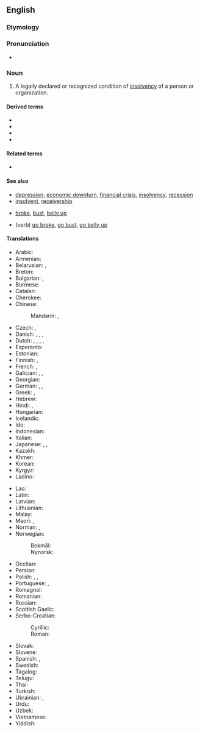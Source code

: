==English==
{{wikipedia}}

===Etymology===
{{suffix|en|bankrupt|cy}}

===Pronunciation===
* {{IPA|en|/ˈbæŋkɹʌptsɪ/}}

===Noun===
{{en-noun|~}}

# {{lb|en|finance}} A legally declared or recognized condition of [[insolvency]] of a person or organization.

====Derived terms====
* {{l|en|bankr.}}
* {{l|en|bankruptcy order}}
* {{l|en|moral bankruptcy}}
* {{l|en|pre-packaged bankruptcy}}

====Related terms====
* {{l|en|bankrupt}}

====See also====
* [[depression]], [[economic downturn]], [[financial crisis]], [[insolvency]], [[recession]]
* [[insolvent]], [[receivership]]
* {{qualifier|slang}} [[broke]], [[bust]], [[belly up]]
* (verb) {{qualifier|slang}} [[go broke]], [[go bust]], [[go belly up]]

====Translations====
{{trans-top|legally declared or recognised condition of insolvency}}
* Arabic: {{t+|ar|إِفْلَاس|m}}
* Armenian: {{t+|hy|սնանկություն}}
* Belarusian: {{t|be|банкру́цтва|n}}, {{t|be|банкро́цтва|n}}
* Breton: {{t-needed|br}}
* Bulgarian: {{t+|bg|фалит}}, {{t+|bg|банкрут}}
* Burmese: {{t-needed|my}}
* Catalan: {{t+|ca|fallida|f}}
* Cherokee: {{t|chr|ᏗᎵᏍᏆᎳᏍᏗᏱ}}
* Chinese:
*: Mandarin: {{t+|zh|破產|sc=Hani}}, {{t+|zh|破产|tr=pòchǎn|sc=Hani}}
* Czech: {{t|cs|úpadek|m}}, {{t+|cs|bankrot|m}}
* Danish: {{t|da|konkurs|c}} {{q|legal}}, {{t|da|betalingsstandsning|c}} {{q|legal, cesession of payment to creditors}}, {{t|da|fallit|c}}, {{t|da|bankerot|c}}
* Dutch: {{t+|nl|faillissement|n}}, {{t+|nl|bankroet|n}}, {{t+|nl|failliet|n}}, {{t+|nl|faling|f}}, {{t|nl|surseance van betaling|m|f}}
* Esperanto: {{t|eo|bankroto}}
* Estonian: {{t|et|pankrot}}
* Finnish: {{t+|fi|konkurssi}}, {{t+|fi|vararikko}}
* French: {{t+|fr|faillite|f}}, {{t+|fr|banqueroute|f}}
* Galician: {{t|gl|bancarrota|f}}, {{t|gl|quebra|f}}, {{t|gl|creba|f}}
* Georgian: {{t-needed|ka}}
* German: {{t+|de|Bankrott|m}}, {{t+|de|Pleite|f}}, {{t+|de|Konkurs|m}}
* Greek: {{t+|el|πτώχευση|f}}, {{t+|el|χρεωκοπία|f}}
* Hebrew: {{t+|he|פשיטת רגל|f|tr=pshit'at regel|sc=Hebr}}
* Hindi: {{t+|hi|दिवाला|m}}, {{t|hi|दिवालियापन|m}}
* Hungarian: {{t+|hu|csőd}}
* Icelandic: {{t+|is|gjaldþrot}}
* Ido: {{t+|io|bankroto}}
* Indonesian: {{t+|id|bangkrut}}
* Italian: {{t+|it|bancarotta|f}}
* Japanese: {{t+|ja|破産|tr=はさん, hasan}}, {{t+|ja|破綻|tr=はたん, hatan}}, {{t+|ja|倒産|tr=とうさん, tōsan}}
* Kazakh: {{t|kk|банкроттық}}
* Khmer: {{t-needed|km}}
* Korean: {{t+|ko|파산}}
* Kyrgyz: {{t-needed|ky}}
* Ladino: {{t|lad|falimento|m}}
{{trans-mid}}
* Lao: {{t-needed|lo}}
* Latin: {{t|la|dēcoctiō|f}}
* Latvian: {{t-needed|lv}}
* Lithuanian: {{t-needed|lt}}
* Malay: {{t-needed|ms}}
* Maori: {{t|mi|pēkerapu}}, {{t|mi|pēkeraputanga}}
* Norman: {{t|nrf|banqueroute|f}}, {{t|nrf|d'sastre|m}}
* Norwegian:
*: Bokmål: {{t|nb|konkurs|m}}
*: Nynorsk: {{t|nn|konkurs|m}}
* Occitan: {{t-needed|oc}}
* Persian: {{t+|fa|ورشکستگی|tr=varšekastegi}}
* Polish: {{t+|pl|bankructwo|n}}, {{t+|pl|plajta|f}}, {{t+|pl|upadłość|f}}
* Portuguese: {{t+|pt|falência|f}}, {{t|pt|bancarrota|f}}
* Romagnol: {{t-needed|rgn}}
* Romanian: {{t+|ro|faliment|n}}
* Russian: {{t+|ru|банкро́тство|n}}
* Scottish Gaelic: {{t|gd|briseadh|m}}
* Serbo-Croatian:
*: Cyrillic: {{t|sh|сте̏ча̄ј|m|sc=Cyrl}}
*: Roman: {{t+|sh|stȅčāj|m}}
* Slovak: {{t|sk|bankrot|m}}
* Slovene: {{t-needed|sl}}
* Spanish: {{t+|es|bancarrota|f}}, {{t+|es|quiebra|f}}
* Swedish: {{t+|sv|konkurs|c}}
* Tagalog: {{t|tl|kiyebra}}
* Telugu: {{t|te|దివాళా తీయు}}
* Thai: {{t-needed|th}}
* Turkish: {{t+|tr|iflas}}
* Ukrainian: {{t+|uk|банкру́тство|n}}, {{t+|uk|банкро́тство|n}}
* Urdu: {{t|ur|دیوالیہ پن|m}}
* Uzbek: {{t+|uz|bankrotlik}}
* Vietnamese: {{t+|vi|phá sản}}
* Yiddish: {{t|yi|באנקראטירונג|f}}
{{trans-bottom}}